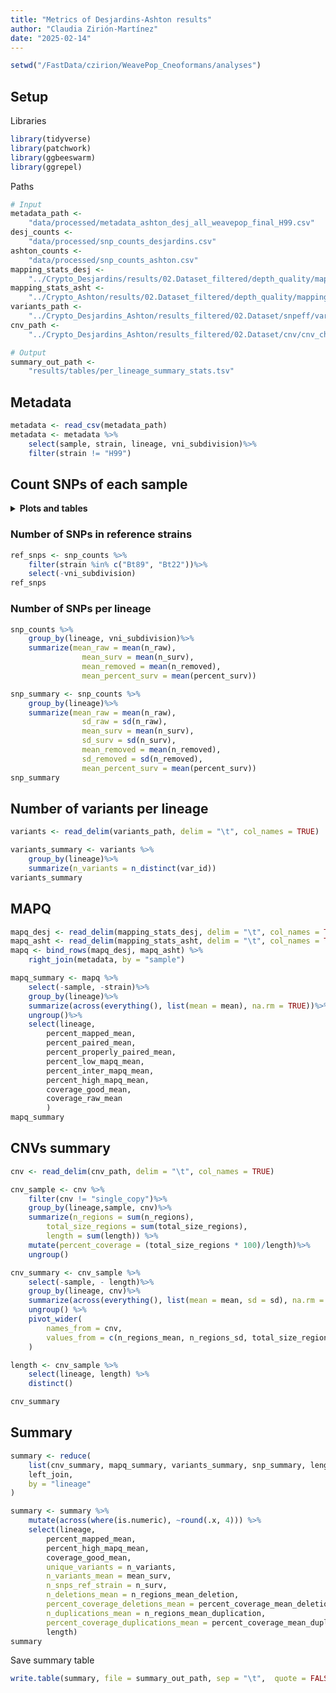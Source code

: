 ```yaml
---
title: "Metrics of Desjardins-Ashton results"
author: "Claudia Zirión-Martínez"
date: "2025-02-14"
---
```


```r
setwd("/FastData/czirion/WeavePop_Cneoformans/analyses")
```
## Setup
Libraries
```r
library(tidyverse)
library(patchwork)
library(ggbeeswarm)
library(ggrepel)
```
Paths
```r
# Input
metadata_path <-
    "data/processed/metadata_ashton_desj_all_weavepop_final_H99.csv"
desj_counts <- 
    "data/processed/snp_counts_desjardins.csv"
ashton_counts <- 
    "data/processed/snp_counts_ashton.csv"
mapping_stats_desj <- 
    "../Crypto_Desjardins/results/02.Dataset_filtered/depth_quality/mapping_stats.tsv"
mapping_stats_asht <- 
    "../Crypto_Ashton/results/02.Dataset_filtered/depth_quality/mapping_stats.tsv"
variants_path <- 
    "../Crypto_Desjardins_Ashton/results_filtered/02.Dataset/snpeff/variants.tsv"
cnv_path <- 
    "../Crypto_Desjardins_Ashton/results_filtered/02.Dataset/cnv/cnv_chromosomes.tsv"

# Output
summary_out_path <- 
    "results/tables/per_lineage_summary_stats.tsv"
```

## Metadata
```r
metadata <- read_csv(metadata_path)
metadata <- metadata %>%
    select(sample, strain, lineage, vni_subdivision)%>%
    filter(strain != "H99")
```

## Count SNPs of each sample
<details><summary> **Plots and tables**</summary>

Using bash, count the number of variants called by Freebayes and filtered by Snippy.  
Snippy filters are:   
**GT == 1/1**  
**QUAL >= 100**   
**DP >= 10**  
**A0/DP >= 0**  
```bash
cd /FastData/czirion/WeavePop_Cneoformans/
tail -n +2 Crypto_Desjardins/config/metadata.csv | cut -d',' -f2 | while read line
do 
    raw=$(grep -v "#" Crypto_Desjardins/results/01.Samples/snippy/$line/snps.raw.vcf | wc -l)
    surv=$(grep -v "#" Crypto_Desjardins/results/01.Samples/snippy/$line/snps.filt.vcf | wc -l)
    echo $line,$raw,$surv >> analyses/data/processed/snp_counts_desjardins.csv
done 
cd /FastData/czirion/WeavePop_Cneoformans/
tail -n +2 Crypto_Ashton/results/02.Dataset/metadata.csv | cut -d',' -f1 | while read line
do 
    raw=$(grep -v "#" Crypto_Ashton/results/01.Samples/snippy/$line/snps.raw.vcf | wc -l)
    surv=$(grep -v "#" Crypto_Ashton/results/01.Samples/snippy/$line/snps.filt.vcf | wc -l)
    echo $line,$raw,$surv >> analyses/data/processed/snp_counts_ashton.csv
done 
```

### Variant counts
```r
snp_counts_desj <- read_csv(desj_counts, col_names = c("sample", "n_raw", "n_surv"))
snp_counts_asht <- read_csv(ashton_counts, col_names = c("sample", "n_raw", "n_surv"))

snp_counts <- bind_rows(snp_counts_desj, snp_counts_asht)

snp_counts <- snp_counts %>%
        mutate(n_removed = n_raw - n_surv, percent_surv = (n_surv / n_raw)*100)%>%
        right_join(metadata, by = "sample") 
```

```r
#| fig-height: 5
#| fig-width: 7
#| fig-align: center
ggplot(snp_counts, aes(y = n_raw, x = lineage)) +
    geom_quasirandom() +
    theme_minimal() +
    scale_y_continuous(labels = scales::comma) +
    labs(title = "Raw SNPs", y = "Number of SNPs", x = "Lineage")
```
```r
#| fig-height: 5
#| fig-width: 7
#| fig-align: center
ggplot(snp_counts, aes(y = n_surv, x = lineage)) +
    geom_quasirandom() +
    theme_minimal() +
    scale_y_continuous(labels = scales::comma) +
    labs(y = "Number SNPs", x = "Lineage", title = "Surviving SNPs")
```
```r
#| fig-height: 5
#| fig-width: 7
#| fig-align: center
ggplot(snp_counts, aes(y = n_removed, x = lineage)) +
    geom_quasirandom() +
    theme_minimal() +
    scale_y_continuous(labels = scales::comma) +
    geom_text_repel(aes(label = strain), size = 3, max.overlaps = 5, show.legend = FALSE) +
    labs(y = "Number SNPs", x = "Lineage", title = "Removed SNPs")
```
```r
#| fig-height: 5
#| fig-width: 7
#| fig-align: center
ggplot(snp_counts, aes(y = n_removed, x = lineage)) +
    geom_quasirandom() +
    theme_minimal() +
    scale_y_continuous(labels = scales::comma, limits = c(0,30000)) +
    geom_text_repel(aes(label = strain), size = 3, max.overlaps = 5, show.legend = FALSE) +
    labs(y = "Number SNPs (Truncated)", x = "Lineage", title = "Removed SNPs (Truncated y axis)") +
    theme(legend.position = "none")
```

### VNI sublineage

```r
snp_counts_vni <- filter(snp_counts, lineage == "VNI")
```
```r
#| fig-height: 5
#| fig-width: 7
#| fig-align: center
ggplot(snp_counts_vni, aes(y = n_raw, x = vni_subdivision)) +
    geom_quasirandom() +
    theme_minimal() +
    scale_y_continuous(labels = scales::comma) +
    labs(title = "Raw", y = "Number of SNPs", x = "Sublineage")
```
```r
#| fig-height: 5
#| fig-width: 7
#| fig-align: center
ggplot(snp_counts_vni, aes(y = n_surv, x = vni_subdivision)) +
    geom_quasirandom() +
    theme_minimal() +
    scale_y_continuous(labels = scales::comma) +
    labs(y = "Number SNPs", x = "Sublineage", title = "Surviving")
```

```r
#| fig-height: 5
#| fig-width: 7
#| fig-align: center
ggplot(snp_counts_vni, aes(y = n_removed, x = vni_subdivision)) +
    geom_quasirandom() +
    theme_minimal() +
    scale_y_continuous(labels = scales::comma) +
    geom_text_repel(aes(label = strain), size = 3, max.overlaps = 2, show.legend = FALSE) +
    labs(y = "Number SNPs", x = "Sublineage", title = "Removed")
```


### Identify samples with high heterozigosity
Since Snippy removes all the heterozygous variants, the samples with a big number of removed variants might have high heterozygosity.  

Here are the 20 samples with highest number of likely heterozygous variants.
```r
snp_counts %>%
    arrange(desc(n_removed))%>%
    head(20)
```

#### Strains with the least number of surviving SNPs
```r
snp_counts %>%
    arrange(n_surv)%>%
    head(20)
```
</details>

### Number of SNPs in reference strains

```r
ref_snps <- snp_counts %>%
    filter(strain %in% c("Bt89", "Bt22"))%>%
    select(-vni_subdivision)
ref_snps
```

### Number of SNPs per lineage

```r
snp_counts %>%
    group_by(lineage, vni_subdivision)%>%
    summarize(mean_raw = mean(n_raw),
                mean_surv = mean(n_surv),
                mean_removed = mean(n_removed),
                mean_percent_surv = mean(percent_surv))
```
```r
snp_summary <- snp_counts %>%
    group_by(lineage)%>%
    summarize(mean_raw = mean(n_raw),
                sd_raw = sd(n_raw),
                mean_surv = mean(n_surv),
                sd_surv = sd(n_surv),
                mean_removed = mean(n_removed),
                sd_removed = sd(n_removed),
                mean_percent_surv = mean(percent_surv))
snp_summary           
```

## Number of variants per lineage

```r
variants <- read_delim(variants_path, delim = "\t", col_names = TRUE)
```

```r
variants_summary <- variants %>%
    group_by(lineage)%>%
    summarize(n_variants = n_distinct(var_id))
variants_summary
```

## MAPQ

```r
mapq_desj <- read_delim(mapping_stats_desj, delim = "\t", col_names = TRUE)
mapq_asht <- read_delim(mapping_stats_asht, delim = "\t", col_names = TRUE)
mapq <- bind_rows(mapq_desj, mapq_asht) %>%
    right_join(metadata, by = "sample")
```

```r
mapq_summary <- mapq %>%
    select(-sample, -strain)%>%
    group_by(lineage)%>%
    summarize(across(everything(), list(mean = mean), na.rm = TRUE))%>%
    ungroup()%>%
    select(lineage, 
        percent_mapped_mean,
        percent_paired_mean,
        percent_properly_paired_mean,
        percent_low_mapq_mean,
        percent_inter_mapq_mean,
        percent_high_mapq_mean,
        coverage_good_mean,
        coverage_raw_mean
        )
mapq_summary
```

## CNVs summary

```r
cnv <- read_delim(cnv_path, delim = "\t", col_names = TRUE)
```

```r
cnv_sample <- cnv %>%
    filter(cnv != "single_copy")%>%
    group_by(lineage,sample, cnv)%>%
    summarize(n_regions = sum(n_regions), 
        total_size_regions = sum(total_size_regions), 
        length = sum(length)) %>%
    mutate(percent_coverage = (total_size_regions * 100)/length)%>%
    ungroup()

cnv_summary <- cnv_sample %>%
    select(-sample, - length)%>%
    group_by(lineage, cnv)%>%
    summarize(across(everything(), list(mean = mean, sd = sd), na.rm = TRUE))%>%
    ungroup() %>%
    pivot_wider(
        names_from = cnv,
        values_from = c(n_regions_mean, n_regions_sd, total_size_regions_mean, total_size_regions_sd, percent_coverage_mean, percent_coverage_sd)
    )

length <- cnv_sample %>%
    select(lineage, length) %>%
    distinct()

cnv_summary
```


## Summary 

```r
summary <- reduce(
    list(cnv_summary, mapq_summary, variants_summary, snp_summary, length, ref_snps),
    left_join,
    by = "lineage"
)

summary <- summary %>%
    mutate(across(where(is.numeric), ~round(.x, 4))) %>%
    select(lineage, 
        percent_mapped_mean, 
        percent_high_mapq_mean,
        coverage_good_mean,
        unique_variants = n_variants,
        n_variants_mean = mean_surv,
        n_snps_ref_strain = n_surv,
        n_deletions_mean = n_regions_mean_deletion,
        percent_coverage_deletions_mean = percent_coverage_mean_deletion,
        n_duplications_mean = n_regions_mean_duplication,
        percent_coverage_duplications_mean = percent_coverage_mean_duplication,
        length)
summary
```

Save summary table
```r
write.table(summary, file = summary_out_path, sep = "\t",  quote = FALSE, row.names = FALSE)
```